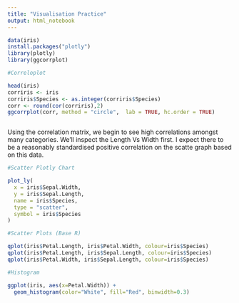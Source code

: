 ---
title: "Visualisation Practice"
output: html_notebook
---
```{r}
data(iris)
install.packages("plotly")
library(plotly)
library(ggcorrplot)

```

```{r}

#Correloplot

head(iris)
corriris <- iris
corriris$Species <- as.integer(corriris$Species)
corr <- round(cor(corriris),2)
ggcorrplot(corr, method = "circle",  lab = TRUE, hc.order = TRUE)



```

Using the correlation matrix, we begin to see high correlations amongst many categories. We'll inspect the Length Vs Width first. I expect there to be a reasonably standardised positive correlation on the scatte graph based on this data.
```{r}

#Scatter Plotly Chart

plot_ly(
  x = iris$Sepal.Width,
  y = iris$Sepal.Length,
  name = iris$Species,
  type = "scatter",
  symbol = iris$Species
)

```

```{r}
#Scatter Plots (Base R)

qplot(iris$Petal.Length, iris$Petal.Width, colour=iris$Species)
qplot(iris$Petal.Length, iris$Sepal.Length, colour=iris$Species)
qplot(iris$Petal.Width, iris$Sepal.Length, colour=iris$Species)

```

```{r}
#Histogram

ggplot(iris, aes(x=Petal.Width)) + 
  geom_histogram(color="White", fill="Red", binwidth=0.3)
```



